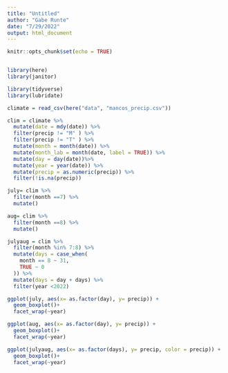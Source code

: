 ```yaml
---
title: "Untitled"
author: "Gabe Runte"
date: "7/29/2022"
output: html_document
---
```


```r
knitr::opts_chunk$set(echo = TRUE)


library(here)
library(janitor)

library(tidyverse)
library(lubridate)
```

```r
climate = read_csv(here("data", "mancos_precip.csv")) 

clim = climate %>% 
  mutate(date = mdy(date)) %>% 
  filter(precip != "M" ) %>% 
  filter(precip != "T" ) %>% 
  mutate(month = month(date)) %>% 
  mutate(month_lab = month(date, label = TRUE)) %>% 
  mutate(day = day(date))%>% 
  mutate(year = year(date)) %>% 
  mutate(precip = as.numeric(precip)) %>% 
  filter(!is.na(precip))

july= clim %>% 
  filter(month ==7) %>% 
  mutate()

aug= clim %>% 
  filter(month ==8) %>% 
  mutate()

julyaug = clim %>% 
  filter(month %in% 7:8) %>% 
  mutate(days = case_when(
    month == 8 ~ 31, 
    TRUE ~ 0
  )) %>% 
  mutate(days = day + days) %>% 
  filter(year <2022)

ggplot(july, aes(x= as.factor(day), y= precip)) +
  geom_boxplot()+
  facet_wrap(~year)

ggplot(aug, aes(x= as.factor(day), y= precip)) +
  geom_boxplot()+
  facet_wrap(~year)

ggplot(julyaug, aes(x= as.factor(days), y= precip, color = precip)) +
  geom_boxplot()+
  facet_wrap(~year)
```

